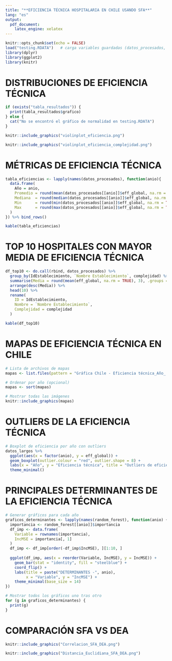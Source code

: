 ```yaml
---
title: "**EFICIENCIA TÉCNICA HOSPITALARIA EN CHILE USANDO SFA**"
lang: "es"
output: 
  pdf_document:
    latex_engine: xelatex
---
```


```r
knitr::opts_chunk$set(echo = FALSE)
load("testing.RDATA")   # carga variables guardadas (datos_procesados, etc.)
library(dplyr)
library(ggplot2)
library(knitr)
```

# DISTRIBUCIONES DE EFICIENCIA TÉCNICA

```r
if (exists("tabla_resultados")) {
  print(tabla_resultados$grafico)
} else {
  cat("No se encontró el gráfico de normalidad en testing.RDATA")
}
```

```r
knitr::include_graphics("violinplot_eficiencia.png")
```

```r
knitr::include_graphics("violinplot_eficiencia_complejidad.png")
```


# MÉTRICAS DE EFICIENCIA TÉCNICA

```r
tabla_eficiencias <- lapply(names(datos_procesados), function(anio){
  data.frame(
    Año = anio,
    Promedio = round(mean(datos_procesados[[anio]]$eff_global, na.rm = TRUE),3),
    Mediana  = round(median(datos_procesados[[anio]]$eff_global, na.rm = TRUE),3),
    Min      = round(min(datos_procesados[[anio]]$eff_global, na.rm = TRUE),3),
    Max      = round(max(datos_procesados[[anio]]$eff_global, na.rm = TRUE),3)
  )
}) %>% bind_rows()

kable(tabla_eficiencias)


```


# TOP 10 HOSPITALES CON MAYOR MEDIA DE EFICIENCIA TÉCNICA

```r
df_top10 <- do.call(rbind, datos_procesados) %>%
  group_by(IdEstablecimiento, `Nombre Establecimiento`, complejidad) %>%
  summarise(Media = round(mean(eff_global, na.rm = TRUE), 3), .groups = "drop") %>%
  arrange(desc(Media)) %>%
  head(10) %>%
  rename(
    ID = IdEstablecimiento,
    Nombre = `Nombre Establecimiento`,
    Complejidad = complejidad
  )

kable(df_top10)
```

# MAPAS DE EFICIENCIA TÉCNICA EN CHILE

```r
# Lista de archivos de mapas
mapas <- list.files(pattern = "Gráfica Chile - Eficiencia técnica_Año_.*\\.jpg$")

# Ordenar por año (opcional)
mapas <- sort(mapas)

# Mostrar todas las imágenes
knitr::include_graphics(mapas)
```
  
  
# OUTLIERS DE LA EFICIENCIA TÉCNICA

```r
# Boxplot de eficiencia por año con outliers
datos_largos %>%
  ggplot(aes(x = factor(anio), y = eff_global)) +
  geom_boxplot(outlier.colour = "red", outlier.shape = 8) +
  labs(x = "Año", y = "Eficiencia técnica", title = "Outliers de eficiencia por año") +
  theme_minimal()
```


# PRINCIPALES DETERMINANTES DE LA EFICIENCIA TÉCNICA

```r

# Generar gráficos para cada año
graficos_determinantes <- lapply(names(random_forest), function(anio) {
  importancia <- random_forest[[anio]]$importancia
  df_imp <- data.frame(
    Variable = rownames(importancia),
    IncMSE = importancia[, 1]
  )
  df_imp <- df_imp[order(-df_imp$IncMSE), ][1:10, ]
  
  ggplot(df_imp, aes(x = reorder(Variable, IncMSE), y = IncMSE)) +
    geom_bar(stat = "identity", fill = "steelblue") +
    coord_flip() +
    labs(title = paste("DETERMINANTES -", anio),
         x = "Variable", y = "IncMSE") +
    theme_minimal(base_size = 14)
})

# Mostrar todos los gráficos uno tras otro
for (g in graficos_determinantes) {
  print(g)
}
```

# COMPARACIÓN SFA VS DEA

```r
knitr::include_graphics("Correlacion_SFA_DEA.png")
```

```r
knitr::include_graphics("Distancia_Euclidiana_SFA_DEA.png")
```